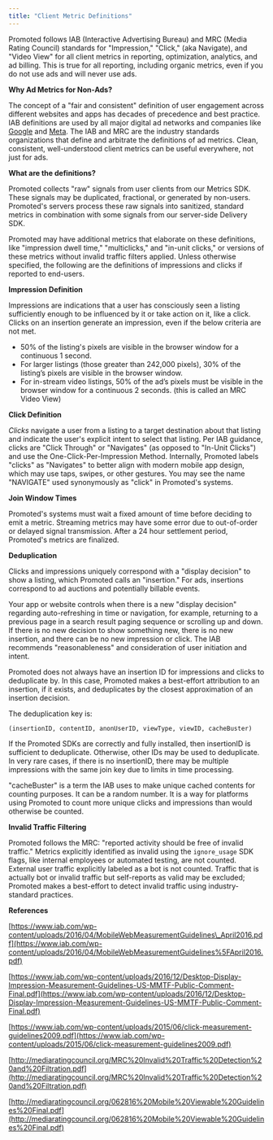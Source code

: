 ```yaml
---
title: "Client Metric Definitions"
---
```


Promoted follows IAB (Interactive Advertising Bureau) and MRC (Media Rating Council) standards for "Impression," "Click," (aka Navigate), and "Video View" for all client metrics in reporting, optimization, analytics, and ad billing. This is true for all reporting, including organic metrics, even if you do not use ads and will never use ads. 

**Why Ad Metrics for Non-Ads?**

The concept of a "fair and consistent" definition of user engagement across different websites and apps has decades of precedence and best practice. IAB definitions are used by all major digital ad networks and companies like [Google](https://support.google.com/admanager/answer/4524488?hl=en) and [Meta](https://www.facebook.com/business/help/785455638255832?id=354406972049255). The IAB and MRC are the industry standards organizations that define and arbitrate the definitions of ad metrics. Clean, consistent, well-understood client metrics can be useful everywhere, not just for ads.

**What are the definitions?**

Promoted collects "raw" signals from user clients from our Metrics SDK. These signals may be duplicated, fractional, or generated by non-users. Promoted's servers process these raw signals into sanitized, standard metrics in combination with some signals from our server-side Delivery SDK.

Promoted may have additional metrics that elaborate on these definitions, like "impression dwell time," "multiclicks," and "in-unit clicks," or versions of these metrics without invalid traffic filters applied. Unless otherwise specified, the following are the definitions of impressions and clicks if reported to end-users.

**Impression Definition**

Impressions are indications that a user has consciously seen a listing sufficiently enough to be influenced by it or take action on it, like a click. Clicks on an insertion generate an impression, even if the below criteria are not met.

* 50% of the listing's pixels are visible in the browser window for a continuous 1 second.
* For larger listings (those greater than 242,000 pixels), 30% of the listing’s pixels are visible in the browser window.
* For in-stream video listings, 50% of the ad’s pixels must be visible in the browser window for a continuous 2 seconds. (this is called an MRC Video View)

**Click Definition**

_Clicks_ navigate a user from a listing to a target destination about that listing and indicate the user's explicit intent to select that listing. Per IAB guidance, clicks are "Click Through" or "Navigates" (as opposed to "In-Unit Clicks") and use the One-Click-Per-Impression Method. Internally, Promoted labels "clicks" as "Navigates" to better align with modern mobile app design, which may use taps, swipes, or other gestures. You may see the name "NAVIGATE" used synonymously as "click" in Promoted's systems.

**Join Window Times**

Promoted's systems must wait a fixed amount of time before deciding to emit a metric. Streaming metrics may have some error due to out-of-order or delayed signal transmission. After a 24 hour settlement period, Promoted's metrics are finalized.

**Deduplication**

Clicks and impressions uniquely correspond with a "display decision" to show a listing, which Promoted calls an "insertion." For ads, insertions correspond to ad auctions and potentially billable events. 

Your app or website controls when there is a new "display decision" regarding auto-refreshing in time or navigation, for example, returning to a previous page in a search result paging sequence or scrolling up and down. If there is no new decision to show something new, there is no new insertion, and there can be no new impression or click. The IAB recommends "reasonableness" and consideration of user initiation and intent.

Promoted does not always have an insertion ID for impressions and clicks to deduplicate by. In this case, Promoted makes a best-effort attribution to an insertion, if it exists, and deduplicates by the closest approximation of an insertion decision.

The deduplication key is:

`(insertionID, contentID, anonUserID, viewType, viewID, cacheBuster)`

If the Promoted SDKs are correctly and fully installed, then insertionID is sufficient to deduplicate. Otherwise, other IDs may be used to deduplicate. In very rare cases, if there is no insertionID, there may be multiple impressions with the same join key due to limits in time processing.

"cacheBuster" is a term the IAB uses to make unique cached contents for counting purposes. It can be a random number. It is a way for platforms using Promoted to count more unique clicks and impressions than would otherwise be counted.

**Invalid Traffic Filtering**

Promoted follows the MRC: "reported activity should be free of invalid traffic." Metrics explicitly identified as invalid using the `ignore_usage` SDK flags, like internal employees or automated testing, are not counted. External user traffic explicitly labeled as a bot is not counted. Traffic that is actually bot or invalid traffic but self-reports as valid may be excluded; Promoted makes a best-effort to detect invalid traffic using industry-standard practices.

**References**

[https://www.iab.com/wp-content/uploads/2016/04/MobileWebMeasurementGuidelines\_April2016.pdf](https://www.iab.com/wp-content/uploads/2016/04/MobileWebMeasurementGuidelines%5FApril2016.pdf)

[https://www.iab.com/wp-content/uploads/2016/12/Desktop-Display-Impression-Measurement-Guidelines-US-MMTF-Public-Comment-Final.pdf](https://www.iab.com/wp-content/uploads/2016/12/Desktop-Display-Impression-Measurement-Guidelines-US-MMTF-Public-Comment-Final.pdf)

[https://www.iab.com/wp-content/uploads/2015/06/click-measurement-guidelines2009.pdf](https://www.iab.com/wp-content/uploads/2015/06/click-measurement-guidelines2009.pdf)

[http://mediaratingcouncil.org/MRC%20Invalid%20Traffic%20Detection%20and%20Filtration.pdf](http://mediaratingcouncil.org/MRC%20Invalid%20Traffic%20Detection%20and%20Filtration.pdf)

[http://mediaratingcouncil.org/062816%20Mobile%20Viewable%20Guidelines%20Final.pdf](http://mediaratingcouncil.org/062816%20Mobile%20Viewable%20Guidelines%20Final.pdf)